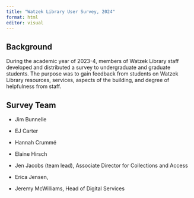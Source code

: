 ```yaml
---
title: "Watzek Library User Survey, 2024"
format: html
editor: visual
---
```


## Background

During the academic year of 2023-4, members of Watzek Library staff developed and distributed a survey to undergraduate and graduate students. The purpose was to gain feedback from students on Watzek Library resources, services, aspects of the building, and degree of helpfulness from staff.

## Survey Team

-   Jim Bunnelle

-   EJ Carter

-   Hannah Crummé

-   Elaine Hirsch

-   Jen Jacobs (team lead), Associate Director for Collections and Access

-   Erica Jensen,

-   Jeremy McWilliams, Head of Digital Services
